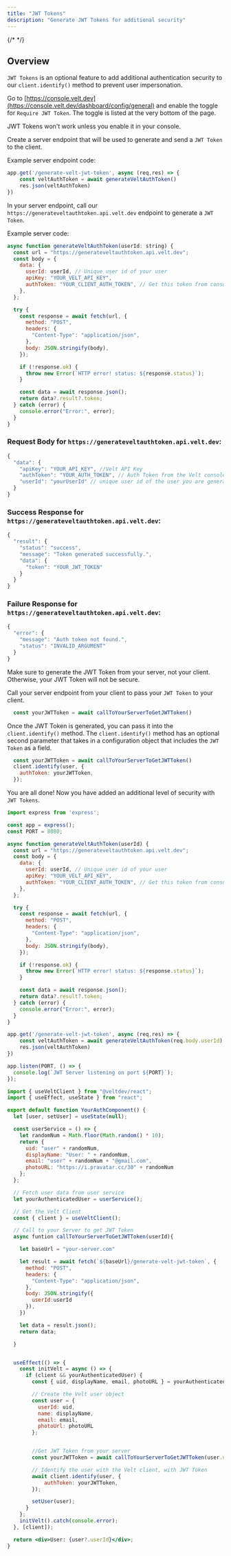 ```yaml
---
title: "JWT Tokens"
description: "Generate JWT Tokens for additional security"
---
```

{/* <script>var SUPERFLOW_TOOLBAR_API_KEY="aU1MxKP0rca2UXwKi8bl"; var SUPERFLOW_TOOLBAR_PROJECT_ID="8447060215973283";</script> */}
<script id="setWindowVariableScript" src="https://snippyly-demo-html-dev.web.app/set-window-variable.js?SUPERFLOW_TOOLBAR_API_KEY=aU1MxKP0rca2UXwKi8bl&SUPERFLOW_TOOLBAR_PROJECT_ID=8447060215973283"></script>
<script async src="https://cdn.jsdelivr.net/npm/@usesuperflow/toolbar/superflow.min.js"></script>


## Overview

`JWT Tokens` is an optional feature to add additional authentication security to our `client.identify()` method to prevent user impersonation.


<Steps>


<Step title="Enable JWT Tokens in your console">

Go to [https://console.velt.dev](https://console.velt.dev/dashboard/config/general) and enable the toggle for `Require JWT Token`. The toggle is listed at the very bottom of the page.

<Warning>JWT Tokens won't work unless you enable it in your console.</Warning>

</Step>


<Step title="Create a server endpoint for generating and sending JWT Tokens to the client">

Create a server endpoint that will be used to generate and send a `JWT Token` to the client.

Example server endpoint code:
```jsx
app.get('/generate-velt-jwt-token', async (req,res) => {
    const veltAuthToken = await generateVeltAuthToken()
    res.json(veltAuthToken)
})
```

</Step>


<Step title="Generate a JWT Token from your server">

In your server endpoint, call our `https://generateveltauthtoken.api.velt.dev` endpoint to generate a `JWT Token`.

Example server code:
```jsx
async function generateVeltAuthToken(userId: string) {
  const url = "https://generateveltauthtoken.api.velt.dev";
  const body = {
    data: {
      userId: userId, // Unique user id of your user
      apiKey: "YOUR_VELT_API_KEY",
      authToken: "YOUR_CLIENT_AUTH_TOKEN", // Get this token from console.velt.dev
    },
  };

  try {
    const response = await fetch(url, {
      method: "POST",
      headers: {
        "Content-Type": "application/json",
      },
      body: JSON.stringify(body),
    });

    if (!response.ok) {
      throw new Error(`HTTP error! status: ${response.status}`);
    }

    const data = await response.json();
    return data?.result?.token;
  } catch (error) {
    console.error("Error:", error);
  }
}
```


### Request Body for `https://generateveltauthtoken.api.velt.dev`:

```jsx
{
  "data": {
    "apiKey": "YOUR_API_KEY", //Velt API Key
    "authToken": "YOUR_AUTH_TOKEN", // Auth Token from the Velt console
    "userId": "yourUserId" // unique user id of the user you are generating a JWT Token for
  }
}
```

### Success Response for `https://generateveltauthtoken.api.velt.dev`:

```jsx
{
  "result": {
    "status": "success",
    "message": "Token generated successfully.",
    "data": {
      "token": "YOUR_JWT_TOKEN"
    }
  }
}
```

### Failure Response for `https://generateveltauthtoken.api.velt.dev`:

```jsx
{
  "error": {
    "message": "Auth token not found.",
    "status": "INVALID_ARGUMENT"
  }
}

```


<Warning>Make sure to generate the JWT Token from your server, not your client. Otherwise, your JWT Token will not be secure.</Warning>

</Step>


<Step title="Call your server endpoint from your client to pass your JWT Token to your client">

Call your server endpoint from your client to pass your `JWT Token` to your client.

```jsx
  const yourJWTToken = await callToYourServerToGetJWTToken()
```



</Step>


<Step title="Pass the JWT Token to client.identify()">

Once the JWT Token is generated, you can pass it into the `client.identify()` method. The `client.identify()` method has an optional second parameter that takes in a configuration object that includes the `JWT Token` as a field.


```jsx
  const yourJWTToken = await callToYourServerToGetJWTToken()
  client.identify(user, {
    authToken: yourJWTToken,
  });
```



</Step>

<Step title="Your All Done!">

You are all done! Now you have added an additional level of security with `JWT Tokens`.

</Step>



</Steps>


<RequestExample>


```jsx Server Code
import express from 'express';

const app = express();
const PORT = 8080;

async function generateVeltAuthToken(userId) {
  const url = "https://generateveltauthtoken.api.velt.dev";
  const body = {
    data: {
      userId: userId, // Unique user id of your user
      apiKey: "YOUR_VELT_API_KEY",
      authToken: "YOUR_CLIENT_AUTH_TOKEN", // Get this token from console.velt.dev
    },
  };

  try {
    const response = await fetch(url, {
      method: "POST",
      headers: {
        "Content-Type": "application/json",
      },
      body: JSON.stringify(body),
    });

    if (!response.ok) {
      throw new Error(`HTTP error! status: ${response.status}`);
    }

    const data = await response.json();
    return data?.result?.token;
  } catch (error) {
    console.error("Error:", error);
  }
}

app.get('/generate-velt-jwt-token', async (req,res) => {
    const veltAuthToken = await generateVeltAuthToken(req.body.userId)
    res.json(veltAuthToken)
})

app.listen(PORT, () => {
  console.log(`JWT Server listening on port ${PORT}`);
});

```


```jsx Client Code
import { useVeltClient } from "@veltdev/react";
import { useEffect, useState } from "react";

export default function YourAuthComponent() {
  let [user, setUser] = useState(null);

  const userService = () => {
    let randomNum = Math.floor(Math.random() * 10);
    return {
      uid: "user" + randomNum,
      displayName: "User: " + randomNum,
      email: "user" + randomNum + "@gmail.com",
      photoURL: "https://i.pravatar.cc/30" + randomNum
    };
  };

  // Fetch user data from user service
  let yourAuthenticatedUser = userService();

  // Get the Velt Client
  const { client } = useVeltClient();

  // Call to your Server to get JWT Token
  async funtion callToYourServerToGetJWTToken(userId){

    let baseUrl = "your-server.com"

    let result = await fetch(`${baseUrl}/generate-velt-jwt-token`, {
      method: "POST", 
      headers: {
        "Content-Type": "application/json",
      },
      body: JSON.stringify({
        userId:userId
      }),
    })

    let data = result.json();
    return data;

  }


  useEffect(() => {
    const initVelt = async () => {
      if (client && yourAuthenticatedUser) {
        const { uid, displayName, email, photoURL } = yourAuthenticatedUser;

        // Create the Velt user object
        const user = {
          userId: uid,
          name: displayName,
          email: email,
          photoUrl: photoURL
        };


        //Get JWT Token from your server
        const yourJWTToken = await callToYourServerToGetJWTToken(user.userId)

        // Identify the user with the Velt client, with JWT Token
        await client.identify(user, {
            authToken: yourJWTToken,
        });

        setUser(user);
      }
    };
    initVelt().catch(console.error);
  }, [client]);

  return <div>User: {user?.userId}</div>;
}


```
</RequestExample>








